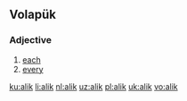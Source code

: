 ==Volapük==

===Adjective===
{{head|vo|adjective}}
# [[each]]
# [[every]]

[[ku:alik]]
[[li:alik]]
[[nl:alik]]
[[uz:alik]]
[[pl:alik]]
[[uk:alik]]
[[vo:alik]]